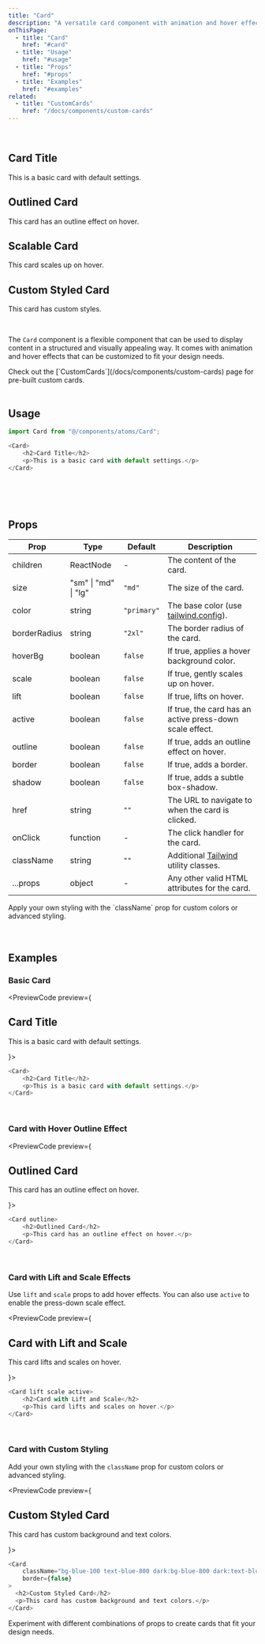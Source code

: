 ```yaml
---
title: "Card"
description: "A versatile card component with animation and hover effects"
onThisPage:
  - title: "Card"
    href: "#card"
  - title: "Usage"
    href: "#usage"
  - title: "Props"
    href: "#props"
  - title: "Examples"
    href: "#examples"
related:
  - title: "CustomCards"
    href: "/docs/components/custom-cards"
---
```


<div id="card" />

<br/>

<div className="grid grid-cols-1 md:grid-cols-2 gap-4">
    <Card>
        <h2>Card Title</h2>
        <p>This is a basic card with default settings.</p>
    </Card>
    <Card outline>
        <h2>Outlined Card</h2>
        <p>This card has an outline effect on hover.</p>
    </Card>
    <Card scale hoverBg className="bg-bg-200 dark:bg-bg-800">
        <h2>Scalable Card</h2>
        <p>This card scales up on hover.</p>
    </Card>
    <Card hoverBg={false} className="bg-primary-300/50 dark:bg-primary-600/20 text-blue-800 dark:text-gray-200" lift>
        <h2>Custom Styled Card</h2>
        <p>This card has custom styles.</p>
    </Card>
</div>

<br />

The `Card` component is a flexible component that can be used to display content in a structured and visually appealing way.
It comes with animation and hover effects that can be customized to fit your design needs.

<Tip>
    Check out the [`CustomCards`](/docs/components/custom-cards) page for pre-built custom cards.
</Tip>

<br/>
<br/>
<Divider />

<div id="usage" />

## Usage

```javascript
import Card from "@/components/atoms/Card";

<Card>
    <h2>Card Title</h2>
    <p>This is a basic card with default settings.</p>
</Card>
```

<br/>
<br/>
<br/>
<Divider />

<div id="props" />

## Props

| Prop         | Type                 | Default     | Description                                                     |
|--------------|----------------------|-------------|-----------------------------------------------------------------|
| children     | ReactNode            | -           | The content of the card.                                        |
| size         | "sm" \| "md" \| "lg" | `"md"`      | The size of the card.                                           |
| color        | string               | `"primary"` | The base color (use [tailwind.config](/docs/tutorials/config)). |
| borderRadius | string               | `"2xl"`     | The border radius of the card.                                  |
| hoverBg      | boolean              | `false`     | If true, applies a hover background color.                      |
| scale        | boolean              | `false`     | If true, gently scales up on hover.                             |
| lift         | boolean              | `false`     | If true, lifts on hover.                                        |
| active       | boolean              | `false`     | If true, the card has an active press-down scale effect.        |
| outline      | boolean              | `false`     | If true, adds an outline effect on hover.                       |
| border       | boolean              | `false`     | If true, adds a border.                                         |
| shadow       | boolean              | `false`     | If true, adds a subtle box-shadow.                              |
| href         | string               | `""`        | The URL to navigate to when the card is clicked.                |
| onClick      | function             | -           | The click handler for the card.                                 |
| className    | string               | `""`        | Additional [Tailwind](https://tailwindcss.com) utility classes. |
| ...props     | object               | -           | Any other valid HTML attributes for the card.                   |

<Info>
    Apply your own styling with the `className` prop for custom colors or advanced styling.
</Info>

<br/>
<br/>
<br/>
<Divider />

<div id="examples" />

## Examples

### Basic Card
<PreviewCode preview={
    <Card>
        <h2>Card Title</h2>
        <p>This is a basic card with default settings.</p>
    </Card>
}>
```javascript
<Card>
    <h2>Card Title</h2>
    <p>This is a basic card with default settings.</p>
</Card>
```
</PreviewCode>

<br />

### Card with Hover Outline Effect
<PreviewCode preview={
    <Card outline>
        <h2>Outlined Card</h2>
        <p>This card has an outline effect on hover.</p>
    </Card>
}>
```javascript
<Card outline>
    <h2>Outlined Card</h2>
    <p>This card has an outline effect on hover.</p>
</Card>
```
</PreviewCode>

<br />

### Card with Lift and Scale Effects
Use `lift` and `scale` props to add hover effects. You can also use `active` to enable the press-down scale effect.

<PreviewCode preview={
    <Card lift scale active>
        <h2>Card with Lift and Scale</h2>
        <p>This card lifts and scales on hover.</p>
    </Card>
}>
```javascript
<Card lift scale active>
    <h2>Card with Lift and Scale</h2>
    <p>This card lifts and scales on hover.</p>
</Card>
```
</PreviewCode>

<br />

### Card with Custom Styling
Add your own styling with the `className` prop for custom colors or advanced styling.

<PreviewCode preview={
    <Card className="bg-blue-100 text-blue-800 dark:bg-blue-800 dark:text-blue-200" border={false}>
        <h2>Custom Styled Card</h2>
        <p>This card has custom background and text colors.</p>
    </Card>
}>
```javascript
<Card
    className="bg-blue-100 text-blue-800 dark:bg-blue-800 dark:text-blue-200"
    border={false}
>
  <h2>Custom Styled Card</h2>
  <p>This card has custom background and text colors.</p>
</Card>
```
</PreviewCode>

<Tip>
    Experiment with different combinations of props to create cards that fit your design needs.
</Tip>

<br/>
<br/>
<br/>